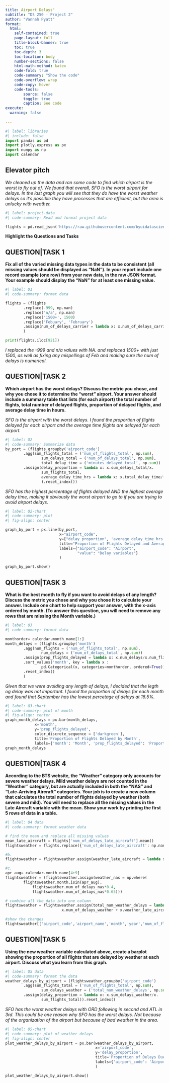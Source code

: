 ```yaml
---
title: Airport Delays"
subtitle: "DS 250 - Project 2"
author: "Vannah Pyatt"
format:
  html:
    self-contained: true
    page-layout: full
    title-block-banner: true
    toc: true
    toc-depth: 3
    toc-location: body
    number-sections: false
    html-math-method: katex
    code-fold: true
    code-summary: "Show the code"
    code-overflow: wrap
    code-copy: hover
    code-tools:
        source: false
        toggle: true
        caption: See code
execute: 
  warning: false
    
---
```


```python
#| label: libraries
#| include: false
import pandas as pd
import plotly.express as px
import numpy as np
import calendar
```


## Elevator pitch

_We cleaned up the data and ran some code to find which airport is the worst to fly out of. We found that overall, SFO is the worst airport for delays. In the last graph you will see that they do have the worst weather delays so it's possible they have processes that are efficient, but the area is unlucky with weather._

```python
#| label: project-data
#| code-summary: Read and format project data

flights = pd.read_json('https://raw.githubusercontent.com/byuidatascience/data4missing/master/data-raw/flights_missing/flights_missing.json')

```

__Highlight the Questions and Tasks__

## QUESTION|TASK 1

__Fix all of the varied missing data types in the data to be consistent (all missing values should be displayed as “NaN”). In your report include one record example (one row) from your new data, in the raw JSON format. Your example should display the “NaN” for at least one missing value.__


```python
#| label: Q1
#| code-summary: format data

flights = (flights
        .replace(-999, np.nan)
        .replace('n/a', np.nan)
        .replace('1500+', 1500)
        .replace('Febuary', 'February')
        .assign(num_of_delays_carrier = lambda x: x.num_of_delays_carrier.astype(int))
        )

print(flights.iloc[921])        
```

_I replaced the -999 and n/a values with NA. and replaced 1500+ with just 1500, as well as fixing any mispellings of Feb and making sure the num of delays is numerical._


## QUESTION|TASK 2

__Which airport has the worst delays? Discuss the metric you chose, and why you chose it to determine the “worst” airport. Your answer should include a summary table that lists (for each airport) the total number of flights, total number of delayed flights, proportion of delayed flights, and average delay time in hours.__

_SFO is the airport with the worst delays. I found the proportion of flights delayed for each airport and the average time flights are delayed for each airport._

```python
#| label: Q2
#| code-summary: Summarize data
by_port = (flights.groupby('airport_code')
        .agg(sum_flights_total = ('num_of_flights_total', np.sum),
                sum_delays_total = ('num_of_delays_total', np.sum),
                total_delay_time = ('minutes_delayed_total', np.sum))
        .assign(delay_proportion = lambda x: x.sum_delays_total/x.          
                sum_flights_total, 
                average_delay_time_hrs = lambda x: x.total_delay_time/(60*x.sum_flights_total)
                ).reset_index())
```

_SFO has the highest percentage of flights delayed AND the highest average delay time, making it obviously the worst airport to go to if you are trying to avoid airport delays._

```python
#| label: Q2-chart
#| code-summary: plot
#| fig-align: center

graph_by_port = px.line(by_port, 
                        x="airport_code", 
                        y=["delay_proportion", 'average_delay_time_hrs'],
                        title="Proportion of Flights Delayed and Average Delay Time by Airport",
                        labels={"airport_code": "Airport",
                                "value": "Delay variables"}
                        )

graph_by_port.show()

```



## QUESTION|TASK 3

__What is the best month to fly if you want to avoid delays of any length? Discuss the metric you chose and why you chose it to calculate your answer. Include one chart to help support your answer, with the x-axis ordered by month. (To answer this question, you will need to remove any rows that are missing the Month variable.)__


```python
#| label: Q3
#| code-summary: format data

monthorder= calendar.month_name[1:]
month_delays = (flights.groupby('month')
        .agg(num_flights = ('num_of_flights_total', np.sum),
                num_delays = ('num_of_delays_total', np.sum))
        .assign(prop_flights_delayed = lambda x: x.num_delays/x.num_flights)
        .sort_values('month', key = lambda x : 
                pd.Categorical(x, categories=monthorder, ordered=True))
        .reset_index()
        )

```

_Given that we were avoiding any length of delays, I decided that the legth og delay was not important. I found the proportion of delays for each month and found that September has the lowest percetage of delays at 16.5%._

```python
#| label: Q3-chart
#| code-summary: plot of month
#| fig-align: center
graph_month_delays = px.bar(month_delays, 
             x='month', 
             y='prop_flights_delayed',
             color_discrete_sequence = ['darkgreen'], 
             title='Proportion of Flights Delayed by Month',
             labels={'month': 'Month', 'prop_flights_delayed': 'Proportion of Fights Delayed'})
graph_month_delays
```


## QUESTION|TASK 4

__According to the BTS website, the “Weather” category only accounts for severe weather delays. Mild weather delays are not counted in the “Weather” category, but are actually included in both the “NAS” and “Late-Arriving Aircraft” categories. Your job is to create a new column that calculates the total number of flights delayed by weather (both severe and mild). You will need to replace all the missing values in the Late Aircraft variable with the mean. Show your work by printing the first 5 rows of data in a table.__


```python
#| label: Q4 data
#| code-summary: format weather data

# find the mean and replace all missing values
mean_late_aircraft = flights['num_of_delays_late_aircraft'].mean()
flightsweather = flights.replace({'num_of_delays_late_aircraft': np.nan}, mean_late_aircraft)

#b.
flightsweather = flightsweather.assign(weather_late_aircraft = lambda x: x.num_of_delays_late_aircraft *0.30)

#c. 
apr_aug= calendar.month_name[4:9]
flightsweather = (flightsweather.assign(weather_nas = np.where(
        flightsweather.month.isin(apr_aug), 
            flightsweather.num_of_delays_nas*0.4,
            flightsweather.num_of_delays_nas*0.65)))

# combine all the data into one column
flightsweather = flightsweather.assign(total_num_weather_delays = lambda x: 
                         x.num_of_delays_weather + x.weather_late_aircraft + x.weather_nas).round({'total_num_weather_delays':2})

#show the changes
flightsweather[['airport_code','airport_name','month','year','num_of_flights_total','num_of_delays_total','total_num_weather_delays']].head(5)
```


## QUESTION|TASK 5

__Using the new weather variable calculated above, create a barplot showing the proportion of all flights that are delayed by weather at each airport. Discuss what you learn from this graph.__


```python
#| label: Q5 data
#| code-summary: format the data
weather_delays_by_airport = (flightsweather.groupby('airport_code')
        .agg(sum_flights_total = ('num_of_flights_total', np.sum),
                sum_delays_weather = ('total_num_weather_delays', np.sum))
        .assign(delay_proportion = lambda x: x.sum_delays_weather/x.          
                sum_flights_total)).reset_index()
```


_SFO has the worst weather delays with ORD following in second and ATL in 3rd. This could be one reason why SFO has the worst delays. Not because of the organization of the airport but because of bad weather in the area._

```python
#| label: Q5-chart
#| code-summary: plot of weather delays
#| fig-align: center
plot_weather_delays_by_airport = px.bar(weather_delays_by_airport,
                                        x='airport_code',
                                        y='delay_proportion',
                                        title='Proportion of Delays Due to Weather by Airport',
                                        labels={'airport_code': 'Airport', 'delay_proportion': 'Proportion of Delays Due to Weather'}
                                        )

plot_weather_delays_by_airport.show()
```






